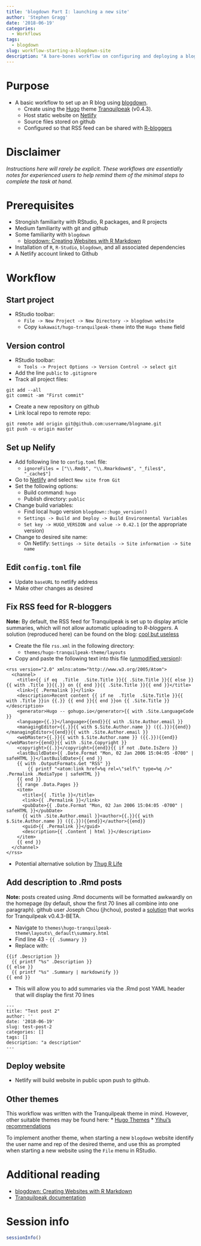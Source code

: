 ```yaml
---
title: 'blogdown Part I: launching a new site'
author: 'Stephen Gragg'
date: '2018-06-19'
categories:
  - Workflows
tags:
  - blogdown
slug: workflow-starting-a-blogdown-site
description: "A bare-bones workflow on configuring and deploying a blog using blogdown"
---
```


# Purpose

* A basic workflow to set up an R blog using [blogdown](https://github.com/rstudio/blogdown).
    * Create using the [Hugo](https://gohugo.io/) theme 
[Tranquilpeak](https://github.com/kakawait/hugo-tranquilpeak-theme/blob/master/docs/user.md)
 (v0.4.3).
    * Host static website on [Netlify](https://www.netlify.com/)
    * Source files stored on github
    * Configured so that RSS feed can be shared with [R-bloggers](https://www.r-bloggers.com/)

# Disclaimer

*Instructions here will rarely be explicit. These workflows are essentially 
notes for experienced users to help remind them of the minimal steps to 
complete the task at hand.*

# Prerequisites

* Strongish familiarity with RStudio, R packages, and R projects
* Medium familiarity with git and github
* Some familiarity with `blogdown`
    * [blogdown: Creating Websites with R Markdown](https://bookdown.org/yihui/blogdown/)
* Installation of `R`, `R-Studio`, `blogdown`, and all associated dependencies
* A Netlify account linked to Github

# Workflow

## Start project

* RStudio toolbar:
    * `File -> New Project -> New Directory -> blogdown website`
    * Copy `kakawait/hugo-tranquilpeak-theme` into the `Hugo theme` field
    
## Version control

* RStudio toolbar:
    * `Tools -> Project Options -> Version Control -> select git`
* Add the line `public` to `.gitignore`
* Track all project files:

```
git add --all
git commit -am "First commit"
```

* Create a new repository on github
* Link local repo to remote repo:

```
git remote add origin git@github.com:username/blogname.git
git push -u origin master
```

## Set up Nelify

* Add following line to `config.toml` file:
    * `ignoreFiles = ["\\.Rmd$", "\\.Rmarkdown$", "_files$", "_cache$"]`
* Go to [Netlify](https://www.netlify.com/) and select `New site from Git`
* Set the following options:
    * Build command: `hugo`
    * Publish directory: `public`
* Change build variables:
    * Find local hugo version `blogdown::hugo_version()`
    * `Settings -> Build and Deploy -> Build Environmental Variables`
    * `Set key -> HUGO_VERSION and value -> 0.42.1` (or the appropriate version)
* Change to desired site name:
    * On Netlify: `Settings -> Site details -> Site information -> Site name`
    
## Edit `config.toml` file

* Update `baseURL` to netlify address
* Make other changes as desired

## Fix RSS feed for R-bloggers

**Note:** By default, the RSS feed for Tranquilpeak is set up to display
article summaries, which will not allow automatic uploading to *R-bloggers*. 
A solution (reproduced here) can be found on the blog:
[cool but useless](https://coolbutuseless.bitbucket.io/2018/02/07/blogdown-rss-feed-of-full-articles/)

* Create the file `rss.xml` in the following directory:
  * `themes/hugo-tranquilpeak-theme/layouts`
* Copy and paste the following text into this file 
([unmodified version](https://gohugo.io/templates/rss/#the-embedded-rss-xml)):

```
<rss version="2.0" xmlns:atom="http://www.w3.org/2005/Atom">
  <channel>
    <title>{{ if eq  .Title  .Site.Title }}{{ .Site.Title }}{{ else }}{{ with .Title }}{{.}} on {{ end }}{{ .Site.Title }}{{ end }}</title>
    <link>{{ .Permalink }}</link>
    <description>Recent content {{ if ne  .Title  .Site.Title }}{{ with .Title }}in {{.}} {{ end }}{{ end }}on {{ .Site.Title }}</description>
    <generator>Hugo -- gohugo.io</generator>{{ with .Site.LanguageCode }}
    <language>{{.}}</language>{{end}}{{ with .Site.Author.email }}
    <managingEditor>{{.}}{{ with $.Site.Author.name }} ({{.}}){{end}}</managingEditor>{{end}}{{ with .Site.Author.email }}
    <webMaster>{{.}}{{ with $.Site.Author.name }} ({{.}}){{end}}</webMaster>{{end}}{{ with .Site.Copyright }}
    <copyright>{{.}}</copyright>{{end}}{{ if not .Date.IsZero }}
    <lastBuildDate>{{ .Date.Format "Mon, 02 Jan 2006 15:04:05 -0700" | safeHTML }}</lastBuildDate>{{ end }}
    {{ with .OutputFormats.Get "RSS" }}
        {{ printf "<atom:link href=%q rel=\"self\" type=%q />" .Permalink .MediaType | safeHTML }}
    {{ end }}
    {{ range .Data.Pages }}
    <item>
      <title>{{ .Title }}</title>
      <link>{{ .Permalink }}</link>
      <pubDate>{{ .Date.Format "Mon, 02 Jan 2006 15:04:05 -0700" | safeHTML }}</pubDate>
      {{ with .Site.Author.email }}<author>{{.}}{{ with $.Site.Author.name }} ({{.}}){{end}}</author>{{end}}
      <guid>{{ .Permalink }}</guid>
      <description>{{ .Content | html }}</description>
    </item>
    {{ end }}
  </channel>
</rss>
```

* Potential alternative solution by
[Thug R Life](http://thug-r.life/post/2018-02-07-hugo-to-rbloggers/)

## Add description to .Rmd posts

**Note:** posts created using .Rmd documents will be formatted awkwardly on the
homepage (by default, show the first 70 lines all combine into one paragraph).
github user Joseph Chou (jhchou), posted a 
[solution](https://github.com/rstudio/blogdown/issues/21) that works for 
Tranquilpeak v0.4.3-BETA.


* Navigate to `themes\hugo-tranquilpeak-theme\layouts\_default\summary.html`
* Find line 43 - `{{ .Summary }}`
* Replace with:

```
{{if .Description }}
  {{ printf "%s" .Description }}
{{ else }}
  {{ printf "%s" .Summary | markdownify }}
{{ end }}
```

* This will allow you to add summaries via the .Rmd post 
YAML header that will display the first 70 lines

```
---
title: "Test post 2"
author: ''
date: '2018-06-19'
slug: test-post-2
categories: []
tags: []
description: "a description"
---
```

## Deploy website

* Netlify will build website in public upon push to github.


## Other themes

This workflow was written with the Tranquilpeak theme in mind. However, other
suitable themes may be found here:
* [Hugo Themes](http://themes.gohugo.io/)
* [Yihui's recommendations](https://bookdown.org/yihui/blogdown/other-themes.html)

To implement another theme, when starting a new `blogdown` website identify 
the user name and rep of the desired theme, and use this as prompted when 
starting a new website using the `File` menu in RStudio.

# Additional reading

* [blogdown: Creating Websites with R Markdown](https://bookdown.org/yihui/blogdown/)
* [Tranquilpeak documentation](https://github.com/kakawait/hugo-tranquilpeak-theme/blob/master/docs/user.md)

# Session info

```r
sessionInfo()
```





